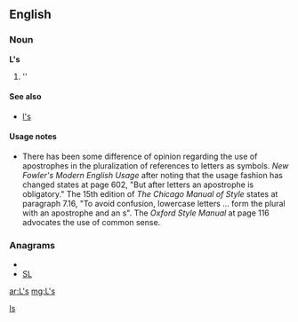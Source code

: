 {{also|LS|.ls|l's}}
==English==

===Noun===
'''L's'''

# ''{{plural of|[[L]]}}

====See also====
*[[l's]]

====Usage notes====
*There has been some difference of opinion regarding the use of apostrophes in the pluralization of references to letters as symbols.  ''New Fowler's Modern English Usage'' after noting that the usage fashion has changed states at page 602, "But after letters an apostrophe is obligatory."    The 15th edition of ''The Chicago Manual of Style'' states at paragraph 7.16, "To avoid confusion, lowercase letters ... form the plural with an apostrophe and an s".  The ''Oxford Style Manual'' at page 116 advocates the use of common sense.

===Anagrams===
* {{alphagram|ls}}
* [[SL#English|SL]]

[[Category:English terms spelled with '|ls]]

[[ar:L's]]
[[mg:L's]]